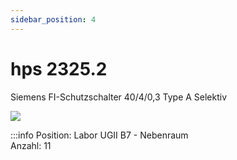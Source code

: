 ```yaml
---
sidebar_position: 4
---
```


# hps 2325.2
Siemens FI-Schutzschalter 40/4/0,3 Type A Selektiv

[![](/image/Labore/B7/Laborplatten/hps/hps_2325.2_min.webp)](/image/Labore/B7/Laborplatten/hps/hps_2325.2.webp)


:::info
Position:   Labor UGII B7 - Nebenraum\
Anzahl:     11